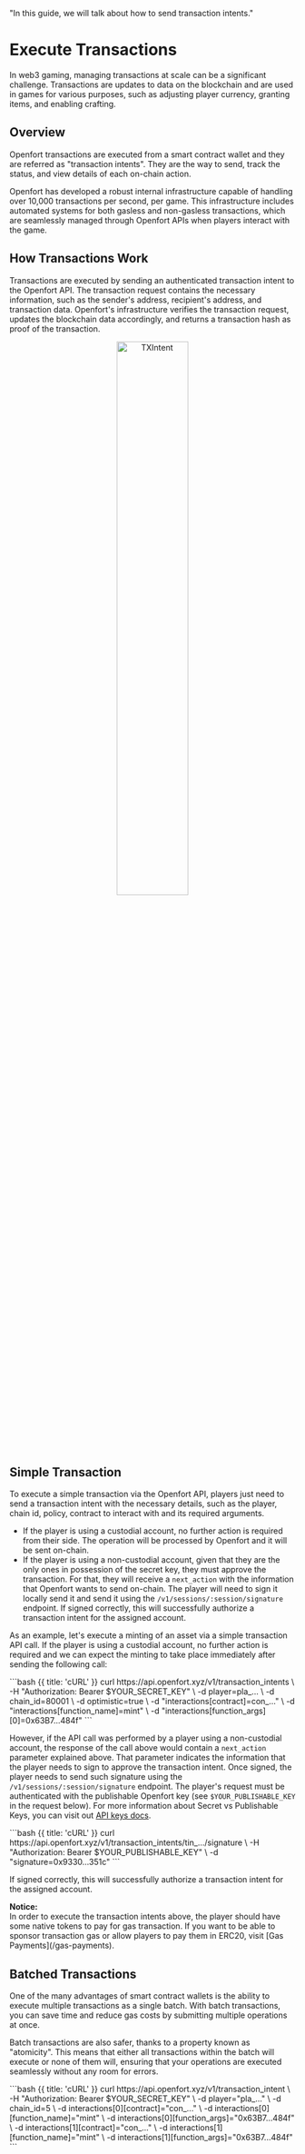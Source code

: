   "In this guide, we will talk about how to send transaction intents."

# Execute Transactions

In web3 gaming, managing transactions at scale can be a significant challenge.
Transactions are updates to data on the blockchain and are used in games for various purposes, such as adjusting player currency, granting items, and enabling crafting.

## Overview

Openfort transactions are executed from a smart contract wallet and they are referred as "transaction intents".
They are the way to send, track the status, and view details of each on-chain action.

Openfort has developed a robust internal infrastructure capable of handling over 10,000 transactions per second, per game.
This infrastructure includes automated systems for both gasless and non-gasless transactions, which are seamlessly managed through Openfort APIs when players interact with the game.

## How Transactions Work

Transactions are executed by sending an authenticated transaction intent to the Openfort API.
The transaction request contains the necessary information, such as the sender's address, recipient's address, and transaction data.
Openfort's infrastructure verifies the transaction request, updates the blockchain data accordingly, and returns a transaction hash as proof of the transaction.

<div align="center">
  <img alt="TXIntent" src="https://blog-cms.openfort.xyz/uploads/Tx_intent2_e692df6a50.svg" width="50%" height="50%"/>
</div>

## Simple Transaction

To execute a simple transaction via the Openfort API, players just need to send a transaction intent with the necessary details, such as the player, chain id, policy, contract to interact with and its required arguments.
- If the player is using a custodial account, no further action is required from their side. The operation will be processed by Openfort and it will be sent on-chain.
- If the player is using a non-custodial account, given that they are the only ones in possession of the secret key, they must approve the transaction. For that, they will receive a `next_action` with the information that Openfort wants to send on-chain. The player will need to sign it locally send it and send it using the `/v1/sessions/:session/signature` endpoint. If signed correctly, this will successfully authorize a transaction intent for the assigned account.

As an example, let's execute a minting of an asset via a simple transaction API call.
If the player is using a custodial account, no further action is required and we can expect the minting to take place immediately after sending the following call:

<CodeGroup title="Create a transaction intent to mint" tag="POST" label="/v1/transaction_intents">
  ```bash {{ title: 'cURL' }}
    curl https://api.openfort.xyz/v1/transaction_intents \
    -H "Authorization: Bearer $YOUR_SECRET_KEY" \
    -d player=pla_... \
    -d chain_id=80001 \
    -d optimistic=true \
    -d "interactions[contract]=con_..." \
    -d "interactions[function_name]=mint" \
    -d "interactions[function_args][0]=0x63B7...484f"
  ```
</CodeGroup>

However, if the API call was performed by a player using a non-custodial account, the response of the call above would contain a `next_action` parameter explained above.
That parameter indicates the information that the player needs to sign to approve the transaction intent.
Once signed, the player needs to send such signature using the `/v1/sessions/:session/signature` endpoint.
The player's request must be authenticated with the publishable Openfort key (see `$YOUR_PUBLISHABLE_KEY` in the request below).
For more information about Secret vs Publishable Keys, you can visit out [API keys docs](https://www.openfort.xyz/docs/keys#api-keys).

<CodeGroup title="Sign a transaction intent to mint" tag="POST" label="/v1/transaction_intents/:transaction_intent/signature">
  ```bash {{ title: 'cURL' }}
    curl https://api.openfort.xyz/v1/transaction_intents/tin_.../signature \
    -H "Authorization: Bearer $YOUR_PUBLISHABLE_KEY" \
    -d "signature=0x9330...351c"
  ```
</CodeGroup>

If signed correctly, this will successfully authorize a transaction intent for the assigned account.

<Note>
  <strong>Notice: </strong>
  <br /> In order to execute the transaction intents above, the player should have some native tokens to pay for gas transaction.
  If you want to be able to sponsor transaction gas or allow players to pay them in ERC20, visit [Gas Payments](/gas-payments).
</Note>

## Batched Transactions

One of the many advantages of smart contract wallets is the ability to execute multiple transactions as a single batch.
With batch transactions, you can save time and reduce gas costs by submitting multiple operations at once.

Batch transactions are also safer, thanks to a property known as "atomicity".
This means that either all transactions within the batch will execute or none of them will, ensuring that your operations are executed seamlessly without any room for errors.

<CodeGroup title="Execute a batch transaction" tag="POST" label="/v1/transaction_intents">
  ```bash {{ title: 'cURL' }}
    curl https://api.openfort.xyz/v1/transaction_intent \
    -H "Authorization: Bearer $YOUR_SECRET_KEY" \
    -d player="pla_..." \
    -d chain_id=5 \
    -d interactions[0][contract]="con_..." \
    -d interactions[0][function_name]="mint" \
    -d interactions[0][function_args]="0x63B7...484f" \
    -d interactions[1][contract]="con_..." \
    -d interactions[1][function_name]="mint" \
    -d interactions[1][function_args]="0x63B7...484f"
  ```
</CodeGroup>
